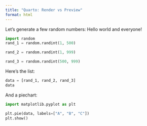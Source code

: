 ```yaml
---
title: "Quarto: Render vs Preview"
format: html
---
```


Let's generate a few random numbers: Hello world and everyone!

```python
import random
rand_1 = random.randint(1, 500)
```

```python
rand_2 = random.randint(1, 999)
```

```python
rand_3 = random.randint(500, 999)
```

Here's the list:

```python
data = [rand_1, rand_2, rand_3]
data
```

And a piechart:

```python
import matplotlib.pyplot as plt

plt.pie(data, labels=["A", "B", "C"])
plt.show()
```